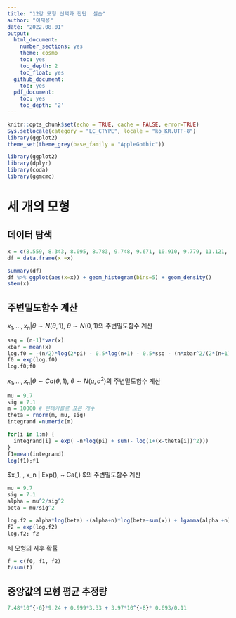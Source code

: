 ```yaml
---
title: "12강 모형 선택과 진단  실습"
author: "이재용"
date: "2022.08.01"
output:
  html_document:
    number_sections: yes
    theme: cosmo
    toc: yes
    toc_depth: 2
    toc_float: yes
  github_document: 
    toc: yes
  pdf_document:
    toc: yes
    toc_depth: '2'
---
```


```r
knitr::opts_chunk$set(echo = TRUE, cache = FALSE, error=TRUE)
Sys.setlocale(category = "LC_CTYPE", locale = "ko_KR.UTF-8")
library(ggplot2)
theme_set(theme_grey(base_family = "AppleGothic"))
```



```r
library(ggplot2)
library(dplyr)
library(coda)
library(ggmcmc)
```


# 세 개의 모형 

## 데이터 탐색 
```r
x = c(8.559, 8.343, 8.095, 8.783, 9.748, 9.671, 10.910, 9.779, 11.121, 16.768)
df = data.frame(x =x)
```

```r
summary(df)
df %>% ggplot(aes(x=x)) + geom_histogram(bins=5) + geom_density()
stem(x)
```


## 주변밀도함수 계산 

$x_1, \ldots, x_n | \theta \sim N(\theta, 1), ~ \theta \sim N(0,1)$의 주변밀도함수 계산
```r
ssq = (n-1)*var(x)
xbar = mean(x)
log.f0 = -(n/2)*log(2*pi) - 0.5*log(n+1) - 0.5*ssq - (n*xbar^2/(2*(n+1)) )
f0 = exp(log.f0)      
log.f0;f0
```

$x_1, \ldots, x_n | \theta \sim Ca(\theta, 1), ~ \theta \sim N(\mu,\sigma^2)$의 주변밀도함수 계산
```r
mu = 9.7
sig = 7.1
m = 10000 # 몬테카를로 표본 개수 
theta = rnorm(m, mu, sig)
integrand =numeric(m) 

for(i in 1:m) {
  integrand[i] = exp( -n*log(pi) + sum(- log(1+(x-theta[i])^2)))
}
f1=mean(integrand)
log(f1);f1
```

$x_1, \ldots, x_n | \theta \sim Exp(\theta), ~ \theta \sim Ga(\alpha,\beta) $의 주변밀도함수 계산
```r
mu = 9.7
sig = 7.1
alpha = mu^2/sig^2
beta = mu/sig^2 

log.f2 = alpha*log(beta) -(alpha+n)*log(beta+sum(x)) + lgamma(alpha +n) - lgamma(alpha)
f2 = exp(log.f2)
log.f2; f2
```

세 모형의 사후 확률 
```r
f = c(f0, f1, f2)
f/sum(f)
```

## 중앙값의 모형 평균 추정량 


```r
7.48*10^{-6}*9.24 + 0.999*3.33 + 3.97*10^{-8}* 0.693/0.11
```





